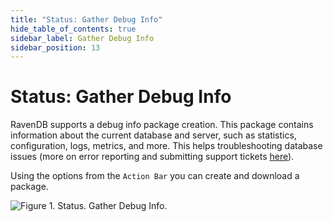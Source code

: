 ```yaml
---
title: "Status: Gather Debug Info"
hide_table_of_contents: true
sidebar_label: Gather Debug Info
sidebar_position: 13
---
```



# Status: Gather Debug Info

RavenDB supports a debug info package creation. This package contains information about the current database and server, such as statistics, configuration, logs, metrics, and more. This helps troubleshooting database issues (more on error reporting and submitting support tickets [here](../../../server/troubleshooting/sending-support-ticket.mdx)).

Using the options from the `Action Bar` you can create and download a package.

![Figure 1. Status. Gather Debug Info.](./assets/status_gather-debug-info-1.png) 
